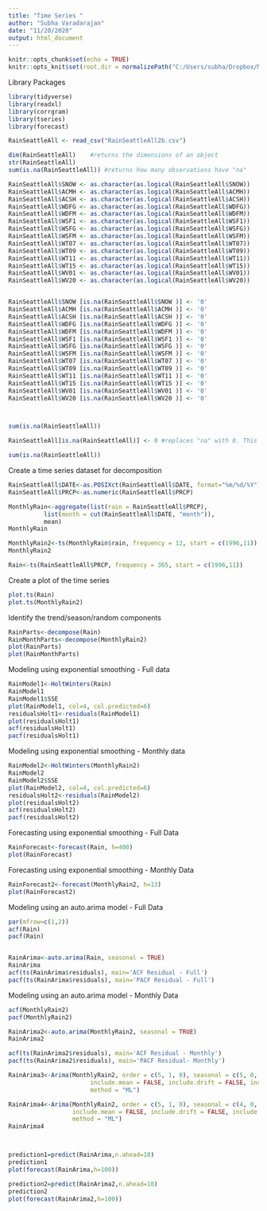 ---
title: "Time Series "
author: "Subha Varadarajan"
date: "11/20/2020"
output: html_document
---

```{r setup, include=FALSE}
knitr::opts_chunk$set(echo = TRUE)
knitr::opts_knit$set(root.dir = normalizePath("C:/Users/subha/Dropbox/My PC /Documents/UW/TBANLT540/Data"))
```


Library Packages

```{r library}

library(tidyverse)
library(readxl)
library(corrgram)
library(tseries)
library(forecast)
```


```{r }
RainSeattleAll <- read_csv("RainSeattleAll2b.csv")

```

```{r data structure}
dim(RainSeattleAll)    #returns the dimensions of an object
str(RainSeattleAll)
sum(is.na(RainSeattleAll)) #returns how many observations have "na"

```


```{r}
RainSeattleAll$SNOW <- as.character(as.logical(RainSeattleAll$SNOW))
RainSeattleAll$ACMH <- as.character(as.logical(RainSeattleAll$ACMH))
RainSeattleAll$ACSH <- as.character(as.logical(RainSeattleAll$ACSH))
RainSeattleAll$WDFG <- as.character(as.logical(RainSeattleAll$WDFG))
RainSeattleAll$WDFM <- as.character(as.logical(RainSeattleAll$WDFM))
RainSeattleAll$WSF1 <- as.character(as.logical(RainSeattleAll$WSF1))
RainSeattleAll$WSFG <- as.character(as.logical(RainSeattleAll$WSFG))
RainSeattleAll$WSFM <- as.character(as.logical(RainSeattleAll$WSFM))
RainSeattleAll$WT07 <- as.character(as.logical(RainSeattleAll$WT07))
RainSeattleAll$WT09 <- as.character(as.logical(RainSeattleAll$WT09))
RainSeattleAll$WT11 <- as.character(as.logical(RainSeattleAll$WT11))
RainSeattleAll$WT15 <- as.character(as.logical(RainSeattleAll$WT15))
RainSeattleAll$WV01 <- as.character(as.logical(RainSeattleAll$WV01))
RainSeattleAll$WV20 <- as.character(as.logical(RainSeattleAll$WV20))


RainSeattleAll$SNOW [is.na(RainSeattleAll$SNOW )] <- '0' 
RainSeattleAll$ACMH [is.na(RainSeattleAll$ACMH )] <- '0' 
RainSeattleAll$ACSH [is.na(RainSeattleAll$ACSH )] <- '0' 
RainSeattleAll$WDFG [is.na(RainSeattleAll$WDFG )] <- '0' 
RainSeattleAll$WDFM [is.na(RainSeattleAll$WDFM )] <- '0' 
RainSeattleAll$WSF1 [is.na(RainSeattleAll$WSF1 )] <- '0' 
RainSeattleAll$WSFG [is.na(RainSeattleAll$WSFG )] <- '0' 
RainSeattleAll$WSFM [is.na(RainSeattleAll$WSFM )] <- '0' 
RainSeattleAll$WT07 [is.na(RainSeattleAll$WT07 )] <- '0' 
RainSeattleAll$WT09 [is.na(RainSeattleAll$WT09 )] <- '0' 
RainSeattleAll$WT11 [is.na(RainSeattleAll$WT11 )] <- '0' 
RainSeattleAll$WT15 [is.na(RainSeattleAll$WT15 )] <- '0' 
RainSeattleAll$WV01 [is.na(RainSeattleAll$WV01 )] <- '0' 
RainSeattleAll$WV20 [is.na(RainSeattleAll$WV20 )] <- '0' 



sum(is.na(RainSeattleAll))

RainSeattleAll[is.na(RainSeattleAll)] <- 0 #replaces "na" with 0. This is a choice, statistically, but you can't run the regression without it

sum(is.na(RainSeattleAll))


```

Create a time series dataset for decomposition

```{r time_series_creation}

RainSeattleAll$DATE<-as.POSIXct(RainSeattleAll$DATE, format="%m/%d/%Y")
RainSeattleAll$PRCP<-as.numeric(RainSeattleAll$PRCP)

MonthlyRain<-aggregate(list(rain = RainSeattleAll$PRCP), 
          list(month = cut(RainSeattleAll$DATE, "month")), 
          mean)
MonthlyRain

MonthlyRain2<-ts(MonthlyRain$rain, frequency = 12, start = c(1996,11))
MonthlyRain2

Rain<-ts(RainSeattleAll$PRCP, frequency = 365, start = c(1996,11))

```


Create a plot of the time series


```{r plots}
plot.ts(Rain)
plot.ts(MonthlyRain2)

```


Identify the trend/season/random components

```{r decomposition}
RainParts<-decompose(Rain)
RainMonthParts<-decompose(MonthlyRain2)
plot(RainParts)
plot(RainMonthParts)
```

Modeling using exponential smoothing - Full data

```{r HoltWintersFull}
RainModel1<-HoltWinters(Rain)
RainModel1
RainModel1$SSE
plot(RainModel1, col=4, col.predicted=6)
residualsHolt1<-residuals(RainModel1)
plot(residualsHolt1)
acf(residualsHolt1)
pacf(residualsHolt1)
```

Modeling using exponential smoothing - Monthly data

```{r HoltWintersMonthly}
RainModel2<-HoltWinters(MonthlyRain2)
RainModel2
RainModel2$SSE
plot(RainModel2, col=4, col.predicted=6)
residualsHolt2<-residuals(RainModel2)
plot(residualsHolt2)
acf(residualsHolt2)
pacf(residualsHolt2)
```


Forecasting using exponential smoothing - Full Data

```{r HWForecastFull}
RainForecast<-forecast(Rain, h=400)
plot(RainForecast)
```

Forecasting using exponential smoothing - Monthly Data

```{r HWForecastFull}
RainForecast2<-forecast(MonthlyRain2, h=13)
plot(RainForecast2)
```

Modeling using an auto.arima model - Full Data 

```{r AutoArimaFull}
par(mfrow=c(1,2))
acf(Rain)
pacf(Rain)


RainArima<-auto.arima(Rain, seasonal = TRUE)
RainArima
acf(ts(RainArima$residuals), main='ACF Residual - Full')
pacf(ts(RainArima$residuals), main='PACF Residual - Full')


```


Modeling using an auto.arima model - Monthly Data 

```{r AutoArimaMonthly}
acf(MonthlyRain2)
pacf(MonthlyRain2)

RainArima2<-auto.arima(MonthlyRain2, seasonal = TRUE)
RainArima2

acf(ts(RainArima2$residuals), main='ACF Residual - Monthly')
pacf(ts(RainArima2$residuals), main='PACF Residual- Monthly')

```


```{r predictions}
RainArima3<-Arima(MonthlyRain2, order = c(5, 1, 0), seasonal = c(5, 0, 0),
                       include.mean = FALSE, include.drift = FALSE, include.constant =TRUE,
                       method = "ML")

RainArima4<-Arima(MonthlyRain2, order = c(5, 1, 0), seasonal = c(4, 0, 0),
                  include.mean = FALSE, include.drift = FALSE, include.constant =TRUE,
                  method = "ML")
RainArima4



prediction1=predict(RainArima,n.ahead=10)
prediction1
plot(forecast(RainArima,h=100))

prediction2=predict(RainArima2,n.ahead=10)
prediction2
plot(forecast(RainArima2,h=100))




```


